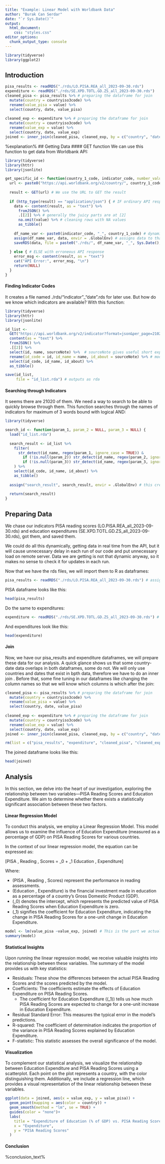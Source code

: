 ```yaml
---
title: "Example: Linear Model with Worldbank Data"
author: "Burak Can Serdar"
date: "`r Sys.Date()`"
output:
  html_document:
    css: "styles.css"
editor_options: 
  chunk_output_type: console
---
```


```r
library(tidyverse)
library(ggplot2)
```
## Introduction
```r
pisa_results <- readRDS("./rds/LO.PISA.REA_all_2023-09-30.rds")
expenditure <- readRDS("./rds/SE.XPD.TOTL.GD.ZS_all_2023-09-30.rds")
cleaned_pisa <- pisa_results %>% # preparing the dataframe for join
  mutate(country = countryiso3code) %>% 
  rename(value_pisa = value) %>% 
  select(country, date, value_pisa)
  
cleaned_exp <- expenditure %>% # preparing the dataframe for join
  mutate(country = countryiso3code) %>% 
  rename(value_exp = value) %>% 
  select(country, date, value_exp)
joined <- inner_join(cleaned_pisa, cleaned_exp, by = c("country", "date"))

```
%explanation%
## Getting Data
#### GET function
We can use this function to get data from Worldbank API:

```r
library(tidyverse)
library(httr)
library(jsonlite)

get_specific_id <- function(country_1_code, indicator_code, number_values = 20000) {
  url <- paste0("https://api.worldbank.org/v2/country/", country_1_code, "/indicator/", indicator_code, "?format=json&per_page=", number_values) # forms an URL based on what we want in arguments
  
  result <- GET(url) # We use the URL to GET the result
  
  if (http_type(result) == "application/json") { # IF ordinary API response
    data <- content(result, as = "text") %>%
      fromJSON() %>%
      .[[2]] %>% # generally the juicy parts are at [2] 
      na.omit(value) %>% # cleaning rows with NA values 
      as_tibble()
    
    df_name_var <- paste0(indicator_code, "_", country_1_code) # dynamic dataframe name based on indicator and country
    assign(df_name_var, data, envir = .GlobalEnv) # assigns data to that dataframe and to environment
    saveRDS(data, file = paste0("./rds/", df_name_var, "_", Sys.Date(), ".rds")) # and outputs with a dynamic filename
    
  } else { # ELSE with erroneous API response
    error_msg <- content(result, as = "text") 
    cat("API Error:", error_msg, "\n")
    return(NULL)
  }
}
```

#### Finding Indicator Codes
It creates a file named ./rds/"indicator"\_"date".rds for later use. But how do we know which indicators are available? With this function:

```r
library(tidyverse)
library(httr)
library(jsonlite)

id_list <- 
  GET("https://api.worldbank.org/v2/indicator?format=json&per_page=21020") %>%
  content(as = "text") %>%
  fromJSON() %>%
  .[[2]] %>%
  select(id, name, sourceNote) %>%  # sourceNote gives useful short explanations on indicators, better keep them
  rename(id_code = id, id_name = name, id_about = sourceNote) %>% # modifies to more useful column names
  select(id_code, id_name, id_about) %>%
  as_tibble()

save(id_list, 
     file = "id_list.rda") # outputs as rda
```

#### Searching through Indicators
It seems there are 21020 of them. We need a way to search to be able to quickly browse through them. This function searches through the names of indicators for maximum of 3 words bound with logical AND:

```r
library(tidyverse)

search_id <- function(param_1, param_2 = NULL, param_3 = NULL) {
  load("id_list.rda")
  
  search_result <- id_list %>%
    filter(
      str_detect(id_name, regex(param_1, ignore_case = TRUE)) &
        if (!is.null(param_2)) str_detect(id_name, regex(param_2, ignore_case = TRUE)) else TRUE &
        if (!is.null(param_3)) str_detect(id_name, regex(param_3, ignore_case = TRUE)) else TRUE
    ) %>%
    select(id_code, id_name, id_about) %>%
    as_tibble()
  
  assign("search_result", search_result, envir = .GlobalEnv) # this creates a tibble named search_results on global environment
  
  return(search_result)
}
```

## Preparing Data
We chase our indicators PISA reading scores (LO.PISA.REA_all_2023-09-30.rds) and education expenditures (SE.XPD.TOTL.GD.ZS_all_2023-09-30.rds), got them, and saved them. 

We could do all this dynamically, getting data in real time from the API, but it will cause unnecessary delay in each run of our code and put unnecessary load on remote server. Data we are getting is not that dynamic anyway, so it makes no sense to check it for updates in each run. 

Now that we have the rds files, we will import them to R as dataframes:

```r
pisa_results <- readRDS("./rds/LO.PISA.REA_all_2023-09-30.rds") # assigning pisa as dataframe
```

PISA dataframe looks like this:
```r
head(pisa_results)
```
 
Do the same to expenditures:
```r
expenditure <- readRDS("./rds/SE.XPD.TOTL.GD.ZS_all_2023-09-30.rds") # assigning expenditures as dataframe 
```

And expenditures look like this: 
```r
head(expenditure)
```
#### Join
Now, we have our pisa_results and expenditure dataframes, we will prepare these data for our analysis. A quick glance shows us that some country-date data overlaps in both dataframes, some do not. We will only use countries and dates that exist in bpth data, therefore we have to do an inner join . Before that, some fine tuning in our dataframes like changing the column names so that we will know which columns is which after the join:

```r
cleaned_pisa <- pisa_results %>% # preparing the dataframe for join
  mutate(country = countryiso3code) %>% 
  rename(value_pisa = value) %>% 
  select(country, date, value_pisa)
  
cleaned_exp <- expenditure %>% # preparing the dataframe for join
  mutate(country = countryiso3code) %>% 
  rename(value_exp = value) %>% 
  select(country, date, value_exp)
joined <- inner_join(cleaned_pisa, cleaned_exp, by = c("country", "date")) # inner joining the two dataframes by their "country" and "date" column

rm(list = c("pisa_results", "expenditure", "cleaned_pisa", "cleaned_exp")) # we won't need all those dataframes we created anymore.
```
The joined dataframe looks like this:
``` r
head(joined)
```
## Analysis

In this section, we delve into the heart of our investigation, exploring the relationship between two variables—PISA Reading Scores and Education Expenditure. We aim to determine whether there exists a statistically significant association between these two factors.

#### Linear Regression Model

To conduct this analysis, we employ a Linear Regression Model. This model allows us to examine the influence of Education Expenditure (measured as a percentage of GDP) on PISA Reading Scores for various countries.

In the context of our linear regression model, the equation can be expressed as:

\[PISA \, Reading \, Scores = \beta_0 + \beta_1 \times Education \, Expenditure\]

Where:

- \(PISA \, Reading \, Scores\) represent the performance in reading assessments.
- \(Education \, Expenditure\) is the financial investment made in education as a percentage of a country's Gross Domestic Product (GDP).
- \(\beta_0\) denotes the intercept, which represents the predicted value of PISA Reading Scores when Education Expenditure is zero.
- \(\beta_1\) signifies the coefficient for Education Expenditure, indicating the change in PISA Reading Scores for a one-unit change in Education Expenditure.

```r

model <- lm(value_pisa ~value_exp, joined) # This is the part we actually create our model. we ask if "value_pisa" values depend on "value_exp" values in the "joined" dataframe. 
summary(model)
```
#### Statistical Insights

Upon running the linear regression model, we receive valuable insights into the relationship between these variables. The summary of the model provides us with key statistics:

- Residuals: These show the differences between the actual PISA Reading Scores and the scores predicted by the model.
- Coefficients: The coefficients estimate the effects of Education Expenditure on PISA Reading Scores.
  - The coefficient for Education Expenditure \((\beta_1)\) tells us how much PISA Reading Scores are expected to change for a one-unit increase in Education Expenditure.
- Residual Standard Error: This measures the typical error in the model's predictions.
- R-squared: The coefficient of determination indicates the proportion of the variance in PISA Reading Scores explained by Education Expenditure.
- F-statistic: This statistic assesses the overall significance of the model.

#### Visualization

To complement our statistical analysis, we visualize the relationship between Education Expenditure and PISA Reading Scores using a scatterplot. Each point on the plot represents a country, with the color distinguishing them. Additionally, we include a regression line, which provides a visual representation of the linear relationship between these variables.

```r
ggplot(data = joined, aes(x = value_exp, y = value_pisa)) +
  geom_point(mapping = aes(color = country)) +
  geom_smooth(method = "lm", se = TRUE) +
  guides(color = "none")+
  labs(
    title = "Expenditure of Education (% of GDP) vs. PISA Reading Scores",
    x = "Expenditure",
    y = "PISA Reading Scores"
  )

```
#### Conclusion

%conclusion_text%
